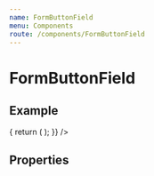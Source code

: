 ```yaml
---
name: FormButtonField
menu: Components
route: /components/FormButtonField
---
```



# FormButtonField

## Example

<Playground>
  <Form
    render={() => {
      return (
        <FormButtonField
          icon="extension"
          name="fieldName"
          label="Field Label"
          text="Click me!!!"
        />
      );
    }}
  />
</Playground>

## Properties

<Props of={FormButtonField} />
